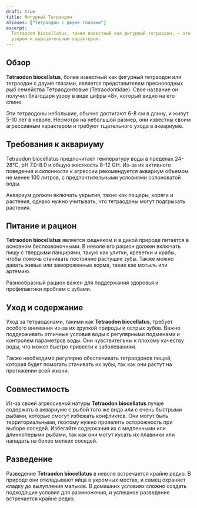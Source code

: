 ```yaml
---
draft: true
title: Фигурный Тетраодон
aliases: ["Тетраодон с двумя глазами"]
excerpt:
  Tetraodon biocellatus, также известный как фигурный тетраодон, — это маленькая, но агрессивная рыба с интересным
  узором и выразительным характером.
---
```


## Обзор

**Tetraodon biocellatus**, более известный как фигурный тетраодон или тетраодон с двумя глазами, является представителем
пресноводных рыб семейства Тетраодонтовые (Tetraodontidae). Свое название он получил благодаря узору в виде цифры «8»,
который видно на его спине.

Эти тетраодоны небольшие, обычно достигают 6-8 см в длину, и живут 5-10 лет в неволе. Несмотря на небольшой размер, они
известны своим агрессивным характером и требуют тщательного ухода в аквариуме.

## Требования к аквариуму

Tetraodon biocellatus предпочитает температуру воды в пределах 24-28°C, pH 7.0-8.0 и общую жесткость 8-12 GH. Из-за их
активного поведения и склонности к агрессии рекомендуется аквариум объемом не менее 100 литров, с предпочтительными
условиями солоноватой воды.

Аквариум должен включать укрытия, такие как пещеры, коряги и растения, однако нужно учитывать, что тетраодоны могут
подгрызать растения.

## Питание и рацион

**Tetraodon biocellatus** является хищником и в дикой природе питается в основном беспозвоночными. В неволе его рацион
должен включать пищу с твердыми панцирями, такую как улитки, креветки и крабы, чтобы помочь стачивать постоянно растущие
зубы. Также можно давать живые или замороженные корма, такие как мотыль или артемию.

Разнообразный рацион важен для поддержания здоровья и профилактики проблем с зубами.

## Уход и содержание

Уход за тетраодонами, такими как **Tetraodon biocellatus**, требует особого внимания из-за их хрупкой природы и острых
зубов. Важно поддерживать отличные условия воды с регулярными подменами и контролем параметров воды. Они чувствительны к
плохому качеству воды, что может быстро привести к заболеваниям.

Также необходимо регулярно обеспечивать тетраодонов пищей, которая будет помогать стачивать их зубы, так как они растут
на протяжении всей жизни.

## Совместимость

Из-за своей агрессивной натуры **Tetraodon biocellatus** лучше содержать в аквариуме с рыбой того же вида или с очень
быстрыми рыбами, которые смогут избежать конфликтов. Они могут быть территориальными, поэтому нужно проявлять
осторожность при выборе соседей. Избегайте содержания их с медленными или длинноперыми рыбами, так как они могут кусать
их плавники или нападать на более мелких соседей.

## Разведение

Разведение **Tetraodon biocellatus** в неволе встречается крайне редко. В природе они откладывают яйца в укромных
местах, и самец охраняет кладку до вылупления мальков. В домашних условиях сложно создать подходящие условия для
размножения, и успешное разведение встречается крайне редко.
